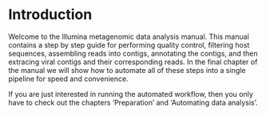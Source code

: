 # Introduction {.unnumbered}

Welcome to the Illumina metagenomic data analysis manual. This manual contains a step by step guide for performing quality control, filtering host sequences, assembling reads into contigs, annotating the contigs, and then extracing viral contigs and their corresponding reads. In the final chapter of the manual we will show how to automate all of these steps into a single pipeline for speed and convenience.

::: callout-tip
If you are just interested in running the automated workflow, then you only have to check out the chapters 'Preparation' and 'Automating data analysis'.
:::
